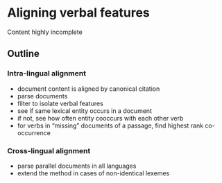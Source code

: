 # Aligning verbal features


::: {.callout-caution}
Content highly incomplete
:::

## Outline

### Intra-lingual alignment

- document content is aligned by canonical citation
- parse documents
- filter to isolate verbal features
- see if same lexical entity occurs in a document
- if not, see how often entity cooccurs with each other verb
- for verbs in "missing" documents of a passage, find highest rank co-occurrence

### Cross-lingual alignment

- parse parallel documents in all languages
- extend the method in cases of non-identical lexemes




